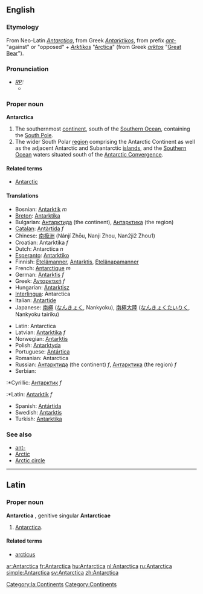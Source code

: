 ==English==
===Etymology===
From Neo-Latin ''[[#Latin|Antarctica]]'', from Greek ''[[Antarktikos]]'', from prefix ''[[ant-]]'' "against" or "opposed" + ''[[Arktikos]]'' "[[Arctica]]" (from Greek ''[[arktos]]'' "[[Great Bear]]").

===Pronunciation===
* ''[[RP]]:''
** {{IPA|/ænˈtɑːktɪkə/}}

===Proper noun===
{{wikipedia}}
'''Antarctica'''
# The southernmost [[continent]], south of the [[Southern Ocean]], containing the [[South Pole]].
# The wider South Polar [[region]] comprising the Antarctic Continent as well as the adjacent Antarctic and Subantarctic [[islands]], and the [[Southern Ocean]] waters situated south of the [[Antarctic Convergence]].

====Related terms====
*[[Antarctic]]

====Translations====
{{top}}
*Bosnian: [[Antarktik]] ''m''
*[[Breton]]: [[Antarktika]]
*Bulgarian: [[Антарктида]] (the continent), [[Антарктика]] (the region)
*[[Catalan]]: [[Antàrtida]] ''f''
*Chinese: [[南极洲]] (Nánjí Zhōu, Nanji Zhou, Nan2ji2 Zhou1)
*Croatian: Antarktika ''f''
*Dutch: Antarctica ''n''
*[[Esperanto]]: [[Antarktiko]]
*Finnish: [[Etelämanner]], [[Antarktis]], [[Etelänapamanner]]
*French: [[Antarctique]] ''m''
*German: [[Antarktis]] ''f''
*Greek: [[Ανταρκτική]] ''f''
*Hungarian: [[Antarktisz]]
*[[Interlingua]]: Antarctica
*Italian: [[Antartide]]
*Japanese: [[南極]] ([[なんきょく]], Nankyoku), [[南極大陸]] ([[なんきょくたいりく]], Nankyoku tairiku)
{{mid}}
*Latin: Antarctica
*Latvian: [[Antarktika]] ''f''
*Norwegian: [[Antarktis]]
*Polish: [[Antarktyda]]
*Portuguese: [[Antártica]]
*Romanian: Antarctica
*Russian: [[Антарктида]] (the continent) ''f'', [[Антарктика]] (the region) ''f''
*Serbian:
:*Cyrillic: [[Антарктик]] ''f''
:*Latin: [[Antarktik]] ''f''
*Spanish: [[Antártida]]
*Swedish: [[Antarktis]]
*Turkish: [[Antarktika]]
{{bottom}}

===See also===
*[[ant-]]
*[[Arctic]]
*[[Arctic circle]]

----
==Latin==
===Proper noun===
[[Category:la:Continents]] 
'''Antarctica''' {{f}}, genitive singular '''Antarcticae'''
# [[#English|Antarctica]].

====Related terms====
*[[arcticus]]

[[Category:Continents]]

[[ar:Antarctica]]
[[fr:Antarctica]]
[[hu:Antarctica]]
[[nl:Antarctica]]
[[ru:Antarctica]]
[[simple:Antarctica]]
[[sv:Antarctica]]
[[zh:Antarctica]]